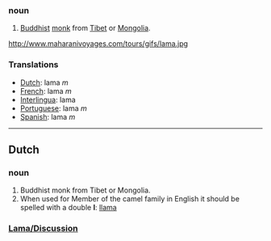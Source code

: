 === noun ===
#[[Buddhist]] [[monk]] from [[Tibet]] or [[Mongolia]].

http://www.maharanivoyages.com/tours/gifs/lama.jpg

=== Translations ===
*[[Dutch]]: lama ''m''
*[[French]]: lama ''m''
*[[Interlingua]]: lama
*[[Portuguese]]: lama ''m''
*[[Spanish]]: lama ''m''

----

== Dutch ==
=== noun ===
#Buddhist monk from Tibet or Mongolia.
#When used for Member of the camel family in English it should be spelled with a double '''l''': [[llama]]


=== [[Lama/Discussion]] ===